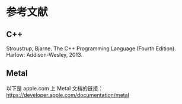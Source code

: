 # 参考文献

<OrigninalPDF title="1.3 References" />

## C++

Stroustrup, Bjarne. The C++ Programming Language (Fourth Edition). Harlow: Addison-Wesley, 2013.

## Metal

以下是 apple.com 上 Metal 文档的链接：https://developer.apple.com/documentation/metal
